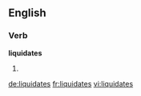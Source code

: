 ==English==
===Verb===
'''liquidates'''
# {{third-person singular of|[[liquidate]]}}

[[de:liquidates]]
[[fr:liquidates]]
[[vi:liquidates]]